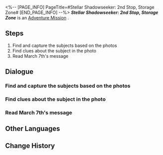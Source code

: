 <%-- [PAGE_INFO]
PageTitle=#Stellar Shadowseeker: 2nd Stop, Storage Zone#
[END_PAGE_INFO] --%>
{{Stub|Dialogue, characters, and location(s)}}
{{Mission Infobox
|id            = 8002102
|title         = 
|image         = Mission Stellar Shadowseeker: 2nd Stop, Storage Zone.png
|type          = Adventure
|event_name    = 
|chapter       = 
|requirements  = 
* Reach [[Trailblaze Level]] 21
* [[Adventure Mission]] ''[[Stellar Shadowseeker: 1st Stop, Master Control Zone]]'' completed
|summary       = <!--official mission summary from Fate's Atlas-->
|characters    = <!--characters that appear in this mission-->
|startLocation = <!--location as it intially appears on the mission screen-->
|world         = <!--i.e. Penacony-->
|area          = <!--i.e. A Child's Dream-->
|prev          = 
|next          = Stellar Shadowseeker: 3rd Stop, Supply Zone
|exp           = 
|credits       = 
|stellarJade   = 
|other         = 
}}
'''''Stellar Shadowseeker: 2nd Stop, Storage Zone''''' is an [[Adventure Mission]]<!--in [world]-->.

==Steps==
# Find and capture the subjects based on the photos
# Find clues about the subject in the photo
# Read March 7th's message

<!--
==Gameplay Notes==

--><!--
==Trial Character==

-->
==Dialogue==
{{Stub Dialogue}}
===Find and capture the subjects based on the photos===
{{Mission Description|type=adventure|location=<!--to be added-->|The shadowy object in the photo looks somewhat familiar. It must be something from the Storage Zone...}}
{{Dialogue Start}}
:{{tx}}
{{Dialogue End}}

===Find clues about the subject in the photo===
{{Mission Description|type=adventure|location=<!--to be added-->|update|The shadowy object in the photo looks somewhat familiar. It must be something from the Storage Zone...}}
{{Dialogue Start}}
:{{tx}}
{{Dialogue End}}

===Read March 7th's message===
{{Mission Description|type=adventure|location=<!--to be added-->|update|The shadowy object in the photo looks somewhat familiar. It must be something from the Storage Zone...}}
{{Dialogue Start}}
:{{tx}}
{{Dialogue End}}

==Other Languages==
{{Other Languages
|en   = Stellar Shadowseeker: 2nd Stop, Storage Zone
|zhs  = 星旅寻影•第二站•收容舱段
|zht  = 星旅尋影•第二站•收容艙段
|ja   = 星々の影を探して・2駅目・収容部分
|ko   = 그림자를 찾는 별의 여정•두 번째 역•보관 캐빈
|es   = Fotografías estelares, 2.ª parada: zona de almacenamiento
|fr   = Sur la piste des ombres des étoiles : 2e arrêt, Zone de stockage
|ru   = Искатели теней: Вторая остановка - Зона хранения
|th   = ท่องดาราเฟ้นเงา: สถานีที่ 2 - Storage Zone
|vi   = Tìm Ảnh Hành Trình Sao: Trạm Thứ 2, Khoang Thu Dung
|de   = Stellarer Schattensucher: Zweiter Halt &ndash; Lagerzone
|id   = Penjelajah Bayangan Bintang: Perhentian 2 - Storage Zone
|pt   = Sombrio Estelar: 2ª Parada, Zona de Armazenamento
}}

==Change History==
{{Change History|1.5}}
